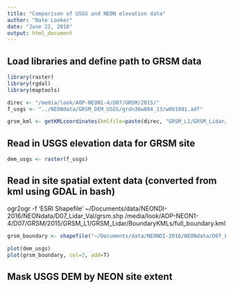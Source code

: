 ```yaml
---
title: "Comparison of USGS and NEON elevation data"
author: "Nate Looker"
date: "June 22, 2016"
output: html_document
---
```


## Load libraries and define path to GRSM data

```r

library(raster)
library(rgdal)
library(maptools)

direc <- "/media/look/AOP-NEON1-4/D07/GRSM/2015/"
f_usgs <- "../NEONdata/GRSM_DEM_USGS/grdn36w084_13/w001001.adf"  
```

```r

grsm_kml <- getKMLcoordinates(kmlfile=paste(direc, "GRSM_L1/GRSM_Lidar/BoundaryKMLs/full_boundary.kml", sep=""), ignoreAltitude=T)

```


## Read in USGS elevation data for GRSM site

```r

dem_usgs <- raster(f_usgs)

```

## Read in site spatial extent data (converted from kml using GDAL in bash)

ogr2ogr -f 'ESRI Shapefile' ~/Documents/data/NEONDI-2016/NEONdata/D07_Lidar_Val/grsm.shp /media/look/AOP-NEON1-4/D07/GRSM/2015/GRSM_L1/GRSM_Lidar/BoundaryKMLs/full_boundary.kml


```r

grsm_boundary <- shapefile("~/Documents/data/NEONDI-2016/NEONdata/D07_Lidar_Val/grsm.shp", stringsAsFactors=F)

plot(dem_usgs)
plot(grsm_boundary, col=2, add=T)
```

## Mask USGS DEM by NEON site extent

```r



```



